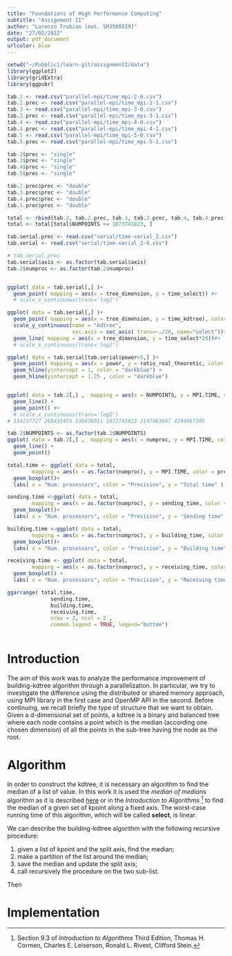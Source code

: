 ```yaml
---
title: "Foundations of High Performance Computing"
subtitle: "Assignment II"
author: "Lorenzo Trubian [mat. SM3500519]"
date: "27/02/2022"
output: pdf_document
urlcolor: blue
---
```

```r
setwd("~/Pubblici/learn-git/assignment2/data")
library(ggplot2)
library(gridExtra)
library(ggpubr)

tab.2 <- read.csv("parallel-mpi/time_mpi-2-0.csv")
tab.2.prec <- read.csv("parallel-mpi/time_mpi-2-1.csv")
tab.3 <- read.csv("parallel-mpi/time_mpi-3-0.csv")
tab.3.prec <- read.csv("parallel-mpi/time_mpi-3-1.csv")
tab.4 <- read.csv("parallel-mpi/time_mpi-4-0.csv")
tab.4.prec <- read.csv("parallel-mpi/time_mpi-4-1.csv")
tab.5 <- read.csv("parallel-mpi/time_mpi-5-0.csv")
tab.5.prec <- read.csv("parallel-mpi/time_mpi-5-1.csv")

tab.2$prec <- "single"
tab.3$prec <- "single"
tab.4$prec <- "single"
tab.5$prec <- "single"

tab.2.prec$prec <- "double"
tab.3.prec$prec <- "double"
tab.4.prec$prec <- "double"
tab.5.prec$prec <- "double"

total <- rbind(tab.2, tab.2.prec, tab.3, tab.3.prec, tab.4, tab.4.prec, tab.5, tab.5.prec)
total <- total[total$NUMPOINTS <= 1073741823, ]

tab.serial.prec <- read.csv("serial/time-serial_2.csv")
tab.serial <- read.csv("serial/time-serial_2-0.csv")

# tab.serial.prec
tab.serial$axis <- as.factor(tab.serial$axis)
tab.2$numproc <- as.factor(tab.2$numproc)


ggplot( data = tab.serial[,] )+
  geom_point( mapping = aes(x = tree_dimension, y = time_select)) #+
  # scale_x_continuous(trans='log2')

ggplot( data = tab.serial[,] )+
  geom_point( mapping = aes(x = tree_dimension, y = time_kdtree), color = "red")+
  scale_y_continuous(name = "kdtree",
                     sec.axis = sec_axis( trans=~./20, name="select"))+
  geom_line( mapping = aes(x = tree_dimension, y = time_select*20))#+
  # scale_x_continuous(trans='log2')

ggplot( data = tab.serial[tab.serial$power>5,] )+
  geom_point( mapping = aes(x = power, y = ratio_real_theoretic, color = axis)) +
  geom_hline(yintercept = 1, color = "darkblue") +
  geom_hline(yintercept = 1.25 , color = "darkblue")


ggplot( data = tab.2[,] ,  mapping = aes(x = NUMPOINTS, y = MPI.TIME, color = numproc, group = numproc))+
  geom_line() +
  geom_point() #+
  # scale_x_continuous(trans='log2')
# 134217727 268435455 536870911 1073741823 2147483647 4294967295

tab.2$NUMPOINTS <- as.factor(tab.2$NUMPOINTS)
ggplot( data = tab.2[,] ,  mapping = aes(x = numproc, y = MPI.TIME, color = NUMPOINTS, group = NUMPOINTS))+
  geom_line() +
  geom_point()
```


```r
total.time <- ggplot( data = total, 
        mapping = aes(x = as.factor(numproc), y = MPI.TIME, color = prec ) )+
  geom_boxplot()+
  labs( x = "Num. processors", color = "Precision", y = "Total time" )

sending.time <-ggplot( data = total, 
        mapping = aes(x = as.factor(numproc), y = sending_time, color = prec ) )+
  geom_boxplot()+
  labs( x = "Num. processors", color = "Precision", y = "Sending time" )

building.time <-ggplot( data = total, 
        mapping = aes(x = as.factor(numproc), y = building_time, color = prec ) )+
  geom_boxplot()+
  labs( x = "Num. processors", color = "Precision", y = "Building time" )

receiving.time <- ggplot( data = total, 
        mapping = aes(x = as.factor(numproc), y = receiving_time, color = prec ) )+
  geom_boxplot() +
  labs( x = "Num. processors", color = "Precision", y = "Receiving time" )

ggarrange( total.time,
              sending.time,
              building.time,
              receiving.time,
              nrow = 2, ncol = 2 ,
              common.legend = TRUE, legend="bottom")
  
```



# Introduction

The aim of this work was to analyze the performance improvement of building-kdtree algorithm through a parallelization.  In particular, we try to investigate the difference using the distributed or shared memory approach, using MPI library in the first case and OpenMP API in the second. Before continuing, we recall briefly the type of structure that we want to obtain.
Given a d-dimensional set of points, a kdtree is a binary and balanced tree where each node contains a point which is the median (according one chosen dimension) of all the points in the sub-tree having the node as the root. 

# Algorithm

In order to construct the kdtree, it is necessary an algorithm to find the median of a list of value. In this work it is used the *median of medians* algorithm as it is described [here](https://ocw.mit.edu/courses/electrical-engineering-and-computer-science/6-046j-design-and-analysis-of-algorithms-spring-2012/lecture-notes/MIT6_046JS12_lec01.pdf) or in the *Introduction to Algorithms* ^[Section 9.3 of *Introduction to Algorithms* Third Edition, Thomas H. Cormen, Charles E. Leiserson, Ronald L. Rivest, Clifford Stein.] to find the median of a given set of kpoint along a fixed axis. The worst-case running time of this algorithm, which will be called **select**, is linear. 

We can describe the building-kdtree algorithm with the following recursive procedure:

1. given a list of kpoint and the split axis, find the median;
2. make a partition of the list around the median;
3. save the median and update the split axis;
4. call recursively the procedure on the two sub-list.

Then





# Implementation